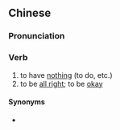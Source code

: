 ==Chinese==
{{zh-forms}}

===Pronunciation===
{{zh-pron
|c=mou5 je5
|cat=v
}}

===Verb===
{{zh-verb}} {{tlb|zh|Cantonese}}

# to have [[nothing]] (to do, etc.)
# to be [[all right]]; to be [[okay]]
#: {{zh-x|「咩事 呀？」「冇嘢。」|"What?" "Nothing; never mind."|C}}

====Synonyms====
* {{zh-l|沒事}}